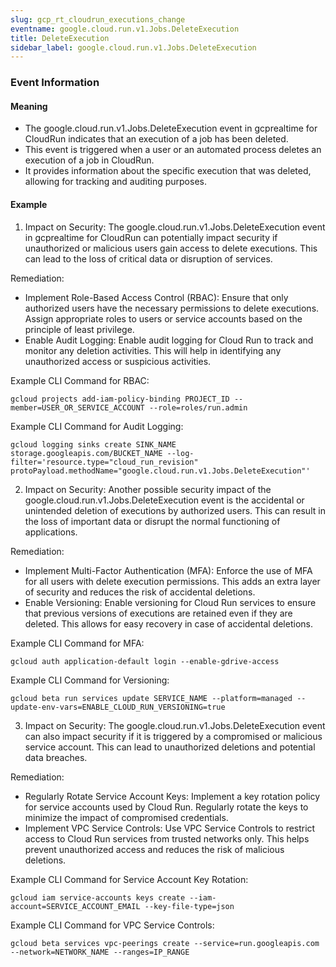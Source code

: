 ```yaml
--- 
slug: gcp_rt_cloudrun_executions_change
eventname: google.cloud.run.v1.Jobs.DeleteExecution
title: DeleteExecution
sidebar_label: google.cloud.run.v1.Jobs.DeleteExecution
---
```

                       
### Event Information

#### Meaning

- The google.cloud.run.v1.Jobs.DeleteExecution event in gcprealtime for CloudRun indicates that an execution of a job has been deleted.
- This event is triggered when a user or an automated process deletes an execution of a job in CloudRun.
- It provides information about the specific execution that was deleted, allowing for tracking and auditing purposes.

#### Example

1. Impact on Security: The google.cloud.run.v1.Jobs.DeleteExecution event in gcprealtime for CloudRun can potentially impact security if unauthorized or malicious users gain access to delete executions. This can lead to the loss of critical data or disruption of services.

Remediation:
- Implement Role-Based Access Control (RBAC): Ensure that only authorized users have the necessary permissions to delete executions. Assign appropriate roles to users or service accounts based on the principle of least privilege.
- Enable Audit Logging: Enable audit logging for Cloud Run to track and monitor any deletion activities. This will help in identifying any unauthorized access or suspicious activities.

Example CLI Command for RBAC:
```
gcloud projects add-iam-policy-binding PROJECT_ID --member=USER_OR_SERVICE_ACCOUNT --role=roles/run.admin
```

Example CLI Command for Audit Logging:
```
gcloud logging sinks create SINK_NAME storage.googleapis.com/BUCKET_NAME --log-filter='resource.type="cloud_run_revision" protoPayload.methodName="google.cloud.run.v1.Jobs.DeleteExecution"'
```

2. Impact on Security: Another possible security impact of the google.cloud.run.v1.Jobs.DeleteExecution event is the accidental or unintended deletion of executions by authorized users. This can result in the loss of important data or disrupt the normal functioning of applications.

Remediation:
- Implement Multi-Factor Authentication (MFA): Enforce the use of MFA for all users with delete execution permissions. This adds an extra layer of security and reduces the risk of accidental deletions.
- Enable Versioning: Enable versioning for Cloud Run services to ensure that previous versions of executions are retained even if they are deleted. This allows for easy recovery in case of accidental deletions.

Example CLI Command for MFA:
```
gcloud auth application-default login --enable-gdrive-access
```

Example CLI Command for Versioning:
```
gcloud beta run services update SERVICE_NAME --platform=managed --update-env-vars=ENABLE_CLOUD_RUN_VERSIONING=true
```

3. Impact on Security: The google.cloud.run.v1.Jobs.DeleteExecution event can also impact security if it is triggered by a compromised or malicious service account. This can lead to unauthorized deletions and potential data breaches.

Remediation:
- Regularly Rotate Service Account Keys: Implement a key rotation policy for service accounts used by Cloud Run. Regularly rotate the keys to minimize the impact of compromised credentials.
- Implement VPC Service Controls: Use VPC Service Controls to restrict access to Cloud Run services from trusted networks only. This helps prevent unauthorized access and reduces the risk of malicious deletions.

Example CLI Command for Service Account Key Rotation:
```
gcloud iam service-accounts keys create --iam-account=SERVICE_ACCOUNT_EMAIL --key-file-type=json
```

Example CLI Command for VPC Service Controls:
```
gcloud beta services vpc-peerings create --service=run.googleapis.com --network=NETWORK_NAME --ranges=IP_RANGE
```


 